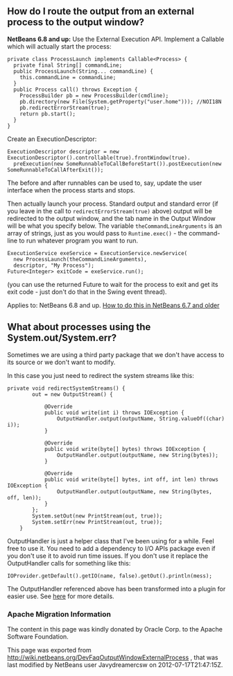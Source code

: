 <!--

    Licensed to the Apache Software Foundation (ASF) under one
    or more contributor license agreements.  See the NOTICE file
    distributed with this work for additional information
    regarding copyright ownership.  The ASF licenses this file
    to you under the Apache License, Version 2.0 (the
    "License"); you may not use this file except in compliance
    with the License.  You may obtain a copy of the License at

      http://www.apache.org/licenses/LICENSE-2.0

    Unless required by applicable law or agreed to in writing,
    software distributed under the License is distributed on an
    "AS IS" BASIS, WITHOUT WARRANTIES OR CONDITIONS OF ANY
    KIND, either express or implied.  See the License for the
    specific language governing permissions and limitations
    under the License.

-->

==How do I route the output from an external process to the output window?==

'''NetBeans 6.8 and up:''' Use the External Execution API.  Implement a Callable which will actually start the process:
<pre>private class ProcessLaunch implements Callable<Process> {
  private final String[] commandLine;
  public ProcessLaunch(String... commandLine) {
    this.commandLine = commandLine;
  }
  public Process call() throws Exception {
    ProcessBuilder pb = new ProcessBuilder(cmdline);
    pb.directory(new File(System.getProperty("user.home"))); //NOI18N
    pb.redirectErrorStream(true);
    return pb.start();
  }
}</pre>


Create an ExecutionDescriptor:
<pre>
ExecutionDescriptor descriptor = new ExecutionDescriptor().controllable(true).frontWindow(true).
  preExecution(new SomeRunnableToCallBeforeStart()).postExecution(new SomeRunnableToCallAfterExit());
</pre>

The before and after runnables can be used to, say, update the user interface when the process starts and stops.

Then actually launch your process.  Standard output and standard error (if you leave in the call to <code>redirectErrorStream(true)</code> above) output will be redirected to the output window, and the tab name in the Output Window will be what you specify below.  The variable <code>theCommandLineArguments</code> is an array of strings, just as you would pass to <code>Runtime.exec()</code> - the command-line to run whatever program you want to run.

<pre>ExecutionService exeService = ExecutionService.newService(
  new ProcessLaunch(theCommandLineArguments),
  descriptor, "My Process");
Future<Integer> exitCode = exeService.run();</pre>

(you can use the returned Future to wait for the process to exit and get its exit code - just don't do that in the Swing event thread).

Applies to:  NetBeans 6.8 and up.
[[DevFaqOutputWindowExternalProcessNb67| How to do this in NetBeans 6.7 and older]]

== What about processes using the System.out/System.err? ==

Sometimes we are using a third party package that we don't have access to its source or we don't want to modify.

In this case you just need to redirect the system streams like this:

<pre>
private void redirectSystemStreams() {
        out = new OutputStream() {

            @Override
            public void write(int i) throws IOException {
                OutputHandler.output(outputName, String.valueOf((char) i));
            }

            @Override
            public void write(byte[] bytes) throws IOException {
                OutputHandler.output(outputName, new String(bytes));
            }

            @Override
            public void write(byte[] bytes, int off, int len) throws IOException {
                OutputHandler.output(outputName, new String(bytes, off, len));
            }
        };
        System.setOut(new PrintStream(out, true));
        System.setErr(new PrintStream(out, true));
    }
</pre>

OutputHandler is just a helper class that I've been using for a while. Feel free to use it. You need to add a dependency to I/O APIs package even if you don't use it to avoid run time issues. If you don't use it replace the OutputHandler calls for something like this:

<pre>
IOProvider.getDefault().getIO(name, false).getOut().println(mess);
</pre>

The OutputHandler referenced above has been transformed into a plugin for easier use. See [http://plugins.netbeans.org/plugin/39695/?show=true here] for more details.

===Apache Migration Information===

The content in this page was kindly donated by Oracle Corp. to the
Apache Software Foundation.

This page was exported from http://wiki.netbeans.org/DevFaqOutputWindowExternalProcess , 
that was last modified by NetBeans user Javydreamercsw 
on 2012-07-17T21:47:15Z.

